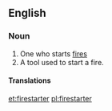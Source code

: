 ==English==

===Noun===
{{en-noun}}

#One who starts [[fire]]s
#A tool used to start a fire.

====Translations====
{{trans-top|person who starts fires}}
{{trans-mid}}
{{trans-bottom}}

{{trans-top|tool used to start a fire}}
{{trans-mid}}
{{trans-bottom}}

[[et:firestarter]]
[[pl:firestarter]]